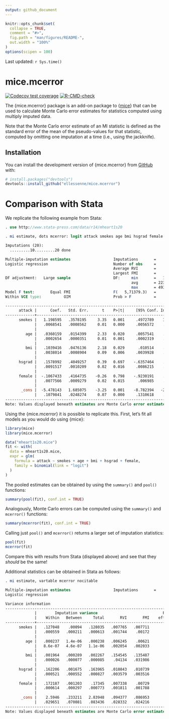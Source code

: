 ```yaml
---
output: github_document
---
```


<!-- README.md is generated from README.Rmd. Please edit that file -->

```r
knitr::opts_chunk$set(
  collapse = TRUE,
  comment = "#>",
  fig.path = "man/figures/README-",
  out.width = "100%"
)
options(scipen = 100)
```

Last updated: `r Sys.time()`

# mice.mcerror

<!-- badges: start -->
[![Codecov test coverage](https://codecov.io/gh/ellessenne/mice.mcerror/branch/main/graph/badge.svg)](https://app.codecov.io/gh/ellessenne/mice.mcerror?branch=main)
[![R-CMD-check](https://github.com/ellessenne/mice.mcerror/workflows/R-CMD-check/badge.svg)](https://github.com/ellessenne/mice.mcerror/actions)
<!-- badges: end -->

The {mice.mcerror} package is an add-on package to {[mice](https://CRAN.R-project.org/package=mice)} that can be used to calculate Monte Carlo error estimates for statistics computed using multiply imputed data.

Note that the Monte Carlo error estimate of an MI statistic is defined as the standard error of the mean of the pseudo-values for that statistic, computed by omitting one
imputation at a time (i.e., using the jackknife).

## Installation

You can install the development version of {mice.mcerror} from [GitHub](https://github.com/) with:

``` r
# install.packages("devtools")
devtools::install_github("ellessenne/mice.mcerror")
```

# Comparison with Stata

We replicate the following example from Stata:

```stata
. use http://www.stata-press.com/data/r14/mheart1s20

. mi estimate, dots mcerror: logit attack smokes age bmi hsgrad female

Imputations (20):
  .........10.........20 done

Multiple-imputation estimates                   Imputations       =         20
Logistic regression                             Number of obs     =        154
                                                Average RVI       =     0.0312
                                                Largest FMI       =     0.1355
DF adjustment:   Large sample                   DF:     min       =   1,060.38
                                                        avg       = 223,362.56
                                                        max       = 493,335.88
Model F test:       Equal FMI                   F(   5,71379.3)   =       3.59
Within VCE type:          OIM                   Prob > F          =     0.0030

------------------------------------------------------------------------------
      attack |      Coef.   Std. Err.      t    P>|t|     [95% Conf. Interval]
-------------+----------------------------------------------------------------
      smokes |   1.198595   .3578195     3.35   0.001     .4972789    1.899911
             |   .0068541   .0008562     0.01   0.000     .0056572    .0082212
             |
         age |   .0360159   .0154399     2.33   0.020     .0057541    .0662776
             |   .0002654   .0000351     0.01   0.001     .0002319    .0003108
             |
         bmi |   .1039416   .0476136     2.18   0.029      .010514    .1973692
             |   .0038014   .0008904     0.09   0.006     .0039928    .0044049
             |
      hsgrad |   .1578992   .4049257     0.39   0.697    -.6357464    .9515449
             |   .0091517   .0010209     0.02   0.016     .0086215    .0100602
             |
      female |  -.1067433   .4164735    -0.26   0.798    -.9230191    .7095326
             |   .0077566   .0009279     0.02   0.015      .006985    .0088408
             |
       _cons |  -5.478143   1.685075    -3.25   0.001    -8.782394   -2.173892
             |   .1079841   .0248274     0.07   0.000     .1310618    .1050817
------------------------------------------------------------------------------
Note: Values displayed beneath estimates are Monte Carlo error estimates.
```

Using the {mice.mcerror} it is possible to replicate this.
First, let's fit all models as you would do using {mice}:

```r
library(mice)
library(mice.mcerror)

data("mheart1s20.mice")
fit <- with(
  data = mheart1s20.mice,
  expr = glm(
    formula = attack ~ smokes + age + bmi + hsgrad + female,
    family = binomial(link = "logit")
  )
)
```

The pooled estimates can be obtained by using the `summary()` and `pool()` functions:

```r
summary(pool(fit), conf.int = TRUE)
```

Analogously, Monte Carlo errors can be computed using the `summary()` and `mcerror()` functions:

```r
summary(mcerror(fit), conf.int = TRUE)
```

Calling just `pool()` and `mcerror()` returns a larger set of imputation statistics:

```r
pool(fit)
mcerror(fit)
```

Compare this with results from Stata (displayed above) and see that they _should_ be the same!

Additional statistics can be obtained in Stata as follows:

```stata
. mi estimate, vartable mcerror nocitable

Multiple-imputation estimates                   Imputations       =         20
Logistic regression

Variance information
------------------------------------------------------------------------------
             |        Imputation variance                             Relative
             |    Within   Between     Total       RVI       FMI    efficiency
-------------+----------------------------------------------------------------
      smokes |   .127048    .00094   .128035   .007765   .007711       .999615
             |   .000559   .000211   .000613   .001744    .00172        .00009
             |                                                  
         age |   .000237   1.4e-06   .000238   .006245    .00621        .99969
             |   8.6e-07   4.6e-07   1.1e-06   .002054   .002033       .000107
             |                                                  
         bmi |   .001964   .000289   .002267   .154545   .135487       .993271
             |   .000026   .000077   .000085    .04134   .031986        .00166
             |                                                  
      hsgrad |   .162206   .001675   .163965   .010843   .010739       .999463
             |   .000521   .000552   .000827   .003579   .003516       .000185
             |                                                  
      female |   .172187   .001203    .17345   .007338    .00729       .999636
             |   .000614   .000297   .000773   .001811   .001788       .000094
             |                                                  
       _cons |    2.5946   .233211   2.83948   .094377   .086953       .995671
             |   .029651   .070081   .083436   .028332   .024216       .001263
------------------------------------------------------------------------------
Note: Values displayed beneath estimates are Monte Carlo error estimates.
```
